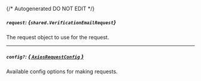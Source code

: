 {/* Autogenerated DO NOT EDIT  */}

##### `request`: *{`shared.VerificationEmailRequest`}*
The request object to use for the request.
<Collapsible openLabel={Labels.showProperties} closeLabel={Labels.hideProperties}>
    <VerificationEmailRequest/>
</Collapsible>

---
##### `config?`: [*{ `AxiosRequestConfig` }*](https://axios-http.com/docs/req_config)
Available config options for making requests.


